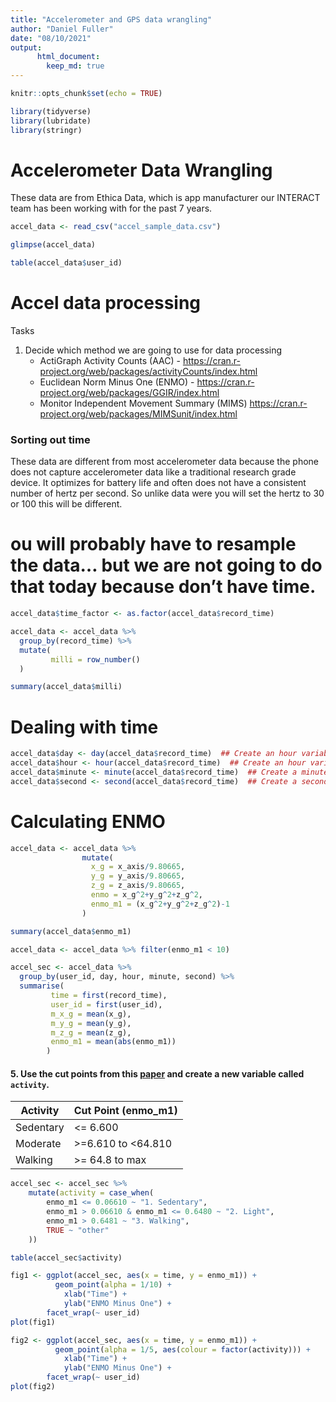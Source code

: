 ```yaml
---
title: "Accelerometer and GPS data wrangling"
author: "Daniel Fuller"
date: "08/10/2021"
output:
      html_document:
        keep_md: true
---
```


```r
knitr::opts_chunk$set(echo = TRUE)
```

```r
library(tidyverse)
library(lubridate)
library(stringr)
```

# Accelerometer Data Wrangling

These data are from Ethica Data, which is app manufacturer our INTERACT team has been working with for the past 7 years. 

```r
accel_data <- read_csv("accel_sample_data.csv")

glimpse(accel_data)

table(accel_data$user_id)
```

# Accel data processing

Tasks

1. Decide which method we are going to use for data processing
    * ActiGraph Activity Counts (AAC) - [https://cran.r-project.org/web/packages/activityCounts/index.html](https://cran.r-project.org/web/packages/activityCounts/index.html)
    * Euclidean Norm Minus One (ENMO) - [https://cran.r-project.org/web/packages/GGIR/index.html](https://cran.r-project.org/web/packages/GGIR/index.html)
    * Monitor Independent Movement Summary (MIMS) [https://cran.r-project.org/web/packages/MIMSunit/index.html](https://cran.r-project.org/web/packages/MIMSunit/index.html)
    
### Sorting out time

These data are different from most accelerometer data because the phone does not capture accelerometer data like a traditional research grade device. It optimizes for battery life and often does not have a consistent number of hertz per second. So unlike data were you will set the hertz to 30 or 100 this will be different. 

# ou will probably have to resample the data... but we are not going to do that today because don't have time. 

```r
accel_data$time_factor <- as.factor(accel_data$record_time)

accel_data <- accel_data %>%
  group_by(record_time) %>%
  mutate(
         milli = row_number()
  )

summary(accel_data$milli)
```

# Dealing with time

```r
accel_data$day <- day(accel_data$record_time)  ## Create an hour variable
accel_data$hour <- hour(accel_data$record_time)  ## Create an hour variable
accel_data$minute <- minute(accel_data$record_time)  ## Create a minute variable
accel_data$second <- second(accel_data$record_time)  ## Create a second variable
``` 

# Calculating ENMO

```r
accel_data <- accel_data %>%
                mutate(
                  x_g = x_axis/9.80665,
                  y_g = y_axis/9.80665,
                  z_g = z_axis/9.80665,
                  enmo = x_g^2+y_g^2+z_g^2,
                  enmo_m1 = (x_g^2+y_g^2+z_g^2)-1
                )
```

```r
summary(accel_data$enmo_m1)

accel_data <- accel_data %>% filter(enmo_m1 < 10)
```

 
```r
accel_sec <- accel_data %>%
  group_by(user_id, day, hour, minute, second) %>%
  summarise(
         time = first(record_time), 
         user_id = first(user_id),
         m_x_g = mean(x_g),
         m_y_g = mean(y_g),
         m_z_g = mean(z_g),
         enmo_m1 = mean(abs(enmo_m1))
        )
```


#### 5. Use the cut points from this [paper](https://journals.plos.org/plosone/article?id=10.1371/journal.pone.0164045) and create a new variable called `activity`. 

| Activity | Cut Point (enmo_m1) | 
|----------|-----------|
| Sedentary | <= 6.600 |
| Moderate | >=6.610 to <64.810 | 
| Walking | >= 64.8 to max |


```r

accel_sec <- accel_sec %>%
	mutate(activity = case_when(
		enmo_m1 <= 0.06610 ~ "1. Sedentary",
		enmo_m1 > 0.06610 & enmo_m1 <= 0.6480 ~ "2. Light",
		enmo_m1 > 0.6481 ~ "3. Walking",
		TRUE ~ "other"
	))

table(accel_sec$activity)
```

```r
fig1 <- ggplot(accel_sec, aes(x = time, y = enmo_m1)) + 
          geom_point(alpha = 1/10) + 
            xlab("Time") +
            ylab("ENMO Minus One") +
        facet_wrap(~ user_id)
plot(fig1)
```

```r
fig2 <- ggplot(accel_sec, aes(x = time, y = enmo_m1)) + 
          geom_point(alpha = 1/5, aes(colour = factor(activity))) + 
            xlab("Time") +
            ylab("ENMO Minus One") +
        facet_wrap(~ user_id)
plot(fig2)
```
